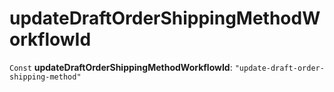 
# updateDraftOrderShippingMethodWorkflowId

 `Const` **updateDraftOrderShippingMethodWorkflowId**: `"update-draft-order-shipping-method"`
